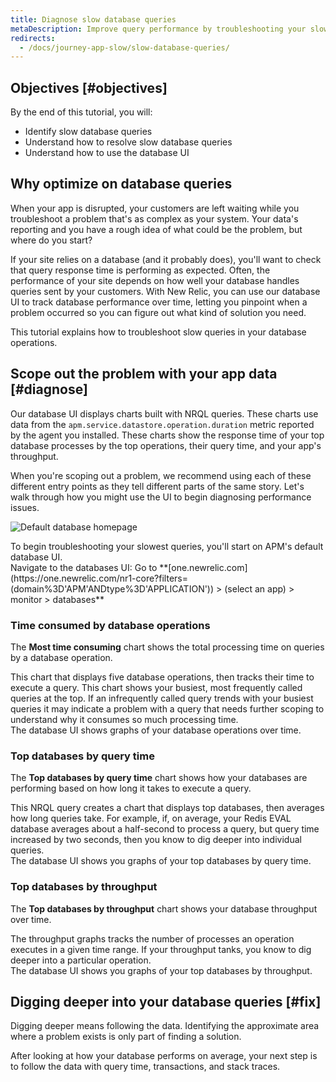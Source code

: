```yaml
---
title: Diagnose slow database queries
metaDescription: Improve query performance by troubleshooting your slow database with the New Relic database UI.
redirects:
  - /docs/journey-app-slow/slow-database-queries/
---
```







## Objectives [#objectives]

By the end of this tutorial, you will:

* Identify slow database queries
* Understand how to resolve slow database queries
* Understand how to use the database UI 

## Why optimize on database queries

When your app is disrupted, your customers are left waiting while you troubleshoot a problem that's as complex as your system. Your data's reporting and you have a rough idea of what could be the problem, but where do you start? 

If your site relies on a database (and it probably does), you'll want to check that query response time is performing as expected. Often, the performance of your site depends on how well your database handles queries sent by your customers. With New Relic, you can use our database UI to track database performance over time, letting you pinpoint when a problem occurred so you can figure out what kind of solution you need. 

This tutorial explains how to troubleshoot slow queries in your database operations.  

## Scope out the problem with your app data  [#diagnose]

Our database UI displays charts built with NRQL queries. These charts use data from the `apm.service.datastore.operation.duration` metric reported by the agent you installed. These charts show the response time of your top database processes by the top operations, their query time, and your app's throughput. 

When you're scoping out a problem, we recommend using each of these different entry points as they tell different parts of the same story. Let's walk through how you might use the UI to begin diagnosing performance issues. 

<img
  title="Default database homepage"
  alt="Default database homepage"
  src={apmDefaultDatabaseUI}
/>

<figcaption>
  To begin troubleshooting your slowest queries, you'll start on APM's default database UI. 
</figcaption>

<Steps>
<Step>
  Navigate to the databases UI: Go to **[one.newrelic.com](https://one.newrelic.com/nr1-core?filters=(domain%3D'APM'ANDtype%3D'APPLICATION')) > (select an app) > monitor > databases**
</Step>  
<Step>

  ### Time consumed by database operations

  The **Most time consuming** chart shows the total processing time on queries by a database operation. 

<SideBySide>
  <Side>
 This chart that displays five database operations, then tracks their time to execute a query. This chart shows your busiest, most frequently called queries at the top. If an infrequently called query trends with your busiest queries it may indicate a problem with a query that needs further scoping to understand why it consumes so much processing time. 
  </Side>

  <Side>
<img
  title="Top 5 Database operations over time"
  alt=""
  src={apmATimesliceChartofTop5DatabaseOperations}
/>

<figcaption>
  The database UI shows graphs of your database operations over time.
</figcaption> 

</Side>
</SideBySide>

 
    
</Step>

<Step>

### Top databases by query time

The **Top databases by query time** chart shows how your databases are performing based on how long it takes to execute a query. 

<SideBySide>
  <Side>
  This NRQL query creates a chart that displays top databases, then averages how long queries take. For example, if, on average, your Redis EVAL database averages about a half-second to process a query, but query time increased by two seconds, then you know to dig deeper into individual queries. 
  </Side>

  <Side>
    <img
  title="Top databases by query time"
  alt=""
  src={apmTopDatabasesbyQueryTime}
/>

<figcaption>
  The database UI shows you graphs of your top databases by query time.
</figcaption>
  </Side>

</SideBySide>


</Step>

<Step>

### Top databases by throughput

The **Top databases by throughput** chart shows your database throughput over time. 

<SideBySide>
  <Side>
The throughput graphs tracks the number of processes an operation executes in a given time range. If your throughput tanks, you know to dig deeper into a particular operation. 
</Side>
  <Side>
    <img
  title="Top 5 Database operations over time"
  alt=""
  src={apmDatabaseThroughput}
/>

<figcaption>
  The database UI shows you graphs of your top databases by throughput.
</figcaption>
  </Side>
</SideBySide>



</Step>
</Steps>

## Digging deeper into your database queries [#fix]

Digging deeper means following the data. Identifying the approximate area where a problem exists is only part of finding a solution. 

After looking at how your database performs on average, your next step is to follow the data with query time, transactions, and stack traces.


<DocTiles numbered>
  <DocTile title='Prepare to triage your application' path="/docs/journey-app-slow/root-causes" ></DocTile>
  <DocTile title='Identify problematic transactions' path="/docs/journey-app-slow/problematic-transactions" ></DocTile>
</DocTiles>

<DocTiles>
  <DocTile title='Identify slow database queries' number='3' label={{text: 'Current doc', color: '#FCD672'}} path="/docs/journey-app-slow/slow-database-queries" ></DocTile>
  <DocTile title='Identify slow external services' number='4' path="/docs/journey-app-slow/external-services" ></DocTile>
  <DocTile title='Create performance benchmarks' number='5' path="/docs/journey-app-slow/create-benchmarks/" ></DocTile>
</DocTiles>
